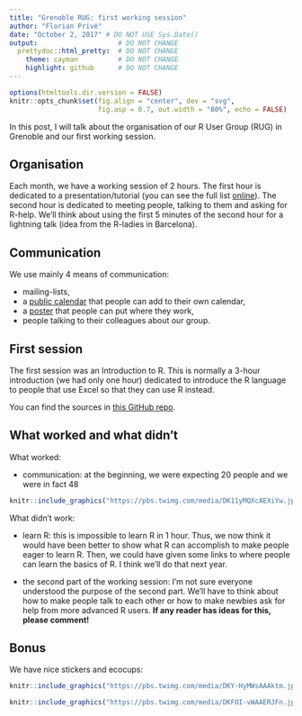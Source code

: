 ```yaml
---
title: "Grenoble RUG: first working session"
author: "Florian Privé"
date: "October 2, 2017" # DO NOT USE Sys.Date()
output:                    # DO NOT CHANGE
  prettydoc::html_pretty:  # DO NOT CHANGE
    theme: cayman          # DO NOT CHANGE
    highlight: github      # DO NOT CHANGE
---
```


```r
options(htmltools.dir.version = FALSE)
knitr::opts_chunk$set(fig.align = "center", dev = "svg",
                      fig.asp = 0.7, out.width = "80%", echo = FALSE)
```


In this post, I will talk about the organisation of our R User Group (RUG) in Grenoble and our first working session.

## Organisation

Each month, we have a working session of 2 hours. The first hour is dedicated to a presentation/tutorial (you can see the full list [online](https://r-in-grenoble.github.io/sessions.html)). The second hour is dedicated to meeting people, talking to them and asking for R-help. We'll think about using the first 5 minutes of the second hour for a lightning talk (idea from the R-ladies in Barcelona).

## Communication

We use mainly 4 means of communication:

- mailing-lists,
- a [public calendar](https://r-in-grenoble.github.io/calendar.html) that people can add to their own calendar,
- a [poster](https://r-in-grenoble.github.io/calendar.html) that people can put where they work,
- people talking to their colleagues about our group.

## First session 

The first session was an Introduction to R. This is normally a 3-hour introduction (we had only one hour) dedicated to introduce the R language to people that use Excel so that they can use R instead.

You can find the sources in [this GitHub repo](https://github.com/fchuffar/intro_r).

## What worked and what didn't

What worked:

- communication: at the beginning, we were expecting 20 people and we were in fact 48

```r
knitr::include_graphics("https://pbs.twimg.com/media/DK11yMQXcAEXiYw.jpg")
```

What didn't work:

- learn R: this is impossible to learn R in 1 hour. Thus, we now think it would have been better to show what R can accomplish to make people eager to learn R. Then, we could have given some links to where people can learn the basics of R. I think we'll do that next year.

- the second part of the working session: I'm not sure everyone understood the purpose of the second part. We'll have to think about how to make people talk to each other or how to make newbies ask for help from more advanced R users. **If any reader has ideas for this, please comment!**


## Bonus

We have nice stickers and ecocups:

```r
knitr::include_graphics("https://pbs.twimg.com/media/DKY-HyMWsAAAktm.jpg")
```

```r
knitr::include_graphics("https://pbs.twimg.com/media/DKFOI-vWAAERJFn.jpg")
```


